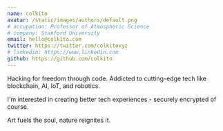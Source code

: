 ```yaml
---
name: colkito
avatar: /static/images/authors/default.png
# occupation: Professor of Atmospheric Science
# company: Stanford University
email: hello@colkito.com
twitter: https://twitter.com/colkitoxyz
# linkedin: https://www.linkedin.com
github: https://github.com/colkito
---
```


Hacking for freedom through code. Addicted to cutting-edge tech like blockchain, AI, IoT, and robotics.

I'm interested in creating better tech experiences - securely encrypted of course.

Art fuels the soul, nature reignites it.
